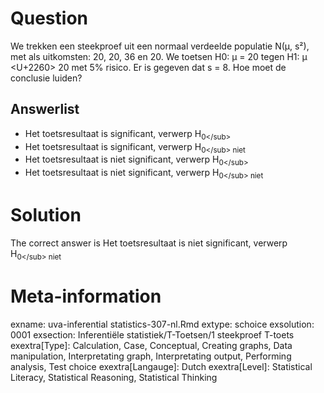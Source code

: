 Question
========

We trekken een steekproef uit een normaal verdeelde populatie N(µ, s²), met als uitkomsten: 20, 20, 36 en 20. We toetsen H0: µ = 20 tegen H1: µ <U+2260> 20 met 5% risico. Er is gegeven dat s = 8. Hoe moet de conclusie luiden? 

Answerlist
----------
* Het toetsresultaat is significant, verwerp H<sub>0<\/sub>
* Het toetsresultaat is significant, verwerp H<sub>0<\/sub> niet
* Het toetsresultaat is niet significant, verwerp H<sub>0<\/sub>
* Het toetsresultaat is niet significant, verwerp H<sub>0<\/sub> niet

Solution
========

The correct answer is  Het toetsresultaat is niet significant, verwerp H<sub>0<\/sub> niet 

Meta-information
================
exname: uva-inferential statistics-307-nl.Rmd 
extype: schoice 
exsolution: 0001 
exsection: Inferentiële statistiek/T-Toetsen/1 steekproef T-toets
exextra[Type]: Calculation, Case, Conceptual, Creating graphs, Data manipulation, Interpretating graph, Interpretating output, Performing analysis, Test choice 
exextra[Langauge]: Dutch 
exextra[Level]: Statistical Literacy, Statistical Reasoning, Statistical Thinking 

